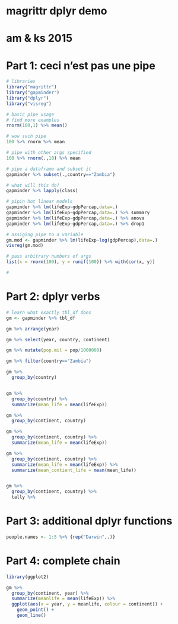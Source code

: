 # magrittr dplyr demo
# am & ks 2015

# Part 1: ceci n'est pas une pipe

```r
# libraries
library("magrittr")
library("gapminder")
library("dplyr")
library("visreg")

# basic pipe usage
# find more examples
rnorm(100,1) %>% mean()

# wow such pipe
100 %>% rnorm %>% mean

# pipe with other args specified
100 %>% rnorm(.,10) %>% mean

# pipe a dataframe and subset it
gapminder %>% subset(.,country=="Zambia") 

# what will this do?
gapminder %>% lapply(class)

# pipin hot linear models
gapminder %>% lm(lifeExp~gdpPercap,data=.)
gapminder %>% lm(lifeExp~gdpPercap,data=.) %>% summary
gapminder %>% lm(lifeExp~gdpPercap,data=.) %>% anova
gapminder %>% lm(lifeExp~gdpPercap,data=.) %>% drop1

# assiging pipe to a variable
gm.mod <- gapminder %>% lm(lifeExp~log(gdpPercap),data=.)
visreg(gm.mod)

# pass arbitrary numbers of args
list(x = rnorm(100), y = runif(100)) %>% with(cor(x, y))

# 

```

# Part 2: dplyr verbs

```r

# learn what exactly tbl_df does
gm <- gapminder %>% tbl_df 

gm %>% arrange(year)

gm %>% select(year, country, continent)

gm %>% mutate(pop.mil = pop/1000000)

gm %>% filter(country=="Zambia")

gm %>% 
  group_by(country) 


gm %>% 
  group_by(country) %>%
  summarize(mean_life = mean(lifeExp))

gm %>% 
  group_by(continent, country) 

gm %>% 
  group_by(continent, country) %>%
  summarize(mean_life = mean(lifeExp)) 

gm %>% 
  group_by(continent, country) %>%
  summarize(mean_life = mean(lifeExp)) %>%
  summarize(mean_contient_life = mean(mean_life))


gm %>% 
  group_by(continent, country) %>%
  tally %>%

```

# Part 3: additional dplyr functions

```r

people.names <- 1:5 %>% {rep("Darwin",.)}

```

# Part 4: complete chain

```r

library(ggplot2)

gm %>% 
  group_by(continent, year) %>%
  summarize(meanlife = mean(lifeExp)) %>%
  ggplot(aes(x = year, y = meanlife, colour = continent)) + 
    geom_point() + 
    geom_line()
```





